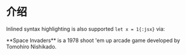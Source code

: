 
# 介绍

Inlined syntax highlighting is also supported `let x = 1{:jsx}` via:

<Callout emoji="👾">
  **Space Invaders** is a 1978 shoot 'em up arcade game developed by Tomohiro
  Nishikado.
</Callout>
